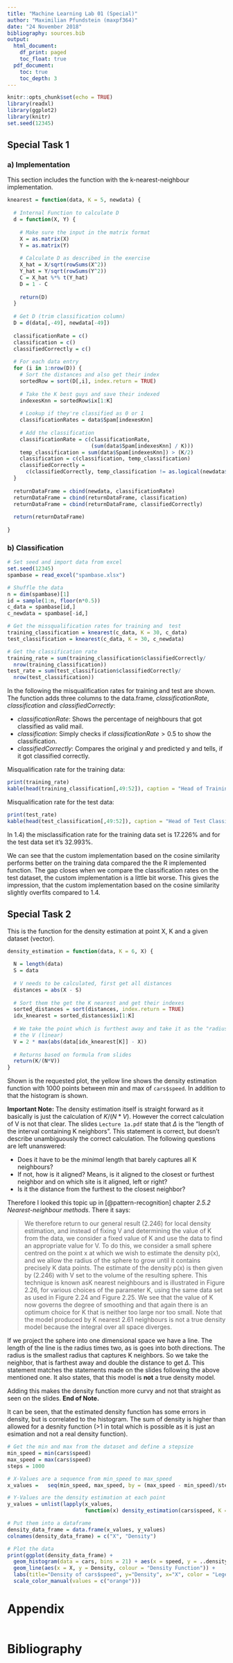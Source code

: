```yaml
---
title: "Machine Learning Lab 01 (Special)"
author: "Maximilian Pfundstein (maxpf364)"
date: "24 November 2018"
bibliography: sources.bib
output:
  html_document:
    df_print: paged
    toc_float: true
  pdf_document:
    toc: true
    toc_depth: 3
---
```


```r
knitr::opts_chunk$set(echo = TRUE)
library(readxl)
library(ggplot2)
library(knitr)
set.seed(12345)
```

## Special Task 1

### a) Implementation
This section includes the function with the k-nearest-neighbour implementation.

```r

knearest = function(data, K = 5, newdata) {
  
  # Internal Function to calculate D
  d = function(X, Y) {
    
    # Make sure the input in the matrix format
    X = as.matrix(X)
    Y = as.matrix(Y)
    
    # Calculate D as described in the exercise
    X_hat = X/sqrt(rowSums(X^2))
    Y_hat = Y/sqrt(rowSums(Y^2))
    C = X_hat %*% t(Y_hat)
    D = 1 - C
    
    return(D)  
  }
  
  # Get D (trim classification column)
  D = d(data[,-49], newdata[-49])
  
  classificationRate = c()
  classification = c()
  classifiedCorrectly = c()
  
  # For each data entry
  for (i in 1:nrow(D)) {
    # Sort the distances and also get their index
    sortedRow = sort(D[,i], index.return = TRUE)
    
    # Take the K best guys and save their indexed
    indexesKnn = sortedRow$ix[1:K]
    
    # Lookup if they're classified as 0 or 1
    classificationRates = data$Spam[indexesKnn]
    
    # Add the classification
    classificationRate = c(classificationRate,
                           (sum(data$Spam[indexesKnn] / K)))
    temp_classification = sum(data$Spam[indexesKnn]) > (K/2)
    classification = c(classification, temp_classification)
    classifiedCorrectly =
      c(classifiedCorrectly, temp_classification != as.logical(newdata$Spam[i]))
  }
  
  returnDataFrame = cbind(newdata, classificationRate)
  returnDataFrame = cbind(returnDataFrame, classification)
  returnDataFrame = cbind(returnDataFrame, classifiedCorrectly)
  
  return(returnDataFrame)
  
}
```

### b) Classification
```r

# Set seed and import data from excel
set.seed(12345)
spambase = read_excel("spambase.xlsx")

# Shuffle the data
n = dim(spambase)[1]
id = sample(1:n, floor(n*0.5))
c_data = spambase[id,]
c_newdata = spambase[-id,]

# Get the missqualification rates for training and  test
training_classification = knearest(c_data, K = 30, c_data)
test_classification = knearest(c_data, K = 30, c_newdata)

# Get the classification rate
training_rate = sum(training_classification$classifiedCorrectly/
  nrow(training_classification))
test_rate = sum(test_classification$classifiedCorrectly/
  nrow(test_classification))

```

In the following the misqualification rates for training and test are shown. The function adds three columns to the data.frame, *classificationRate*, *classification* and *classifiedCorrectly*:

- *classificationRate*: Shows the percentage of neighbours that got classified as valid mail.
- *classification*: Simply checks if $classificationRate > 0.5$ to show the classification.
- *classifiedCorrectly*: Compares the original y and predicted y and tells, if it got classified correctly.

Misqualification rate for the training data:

```r

print(training_rate)
kable(head(training_classification[,49:52]), caption = "Head of Training Classification")

```


Misqualification rate for the test data:

```r

print(test_rate)
kable(head(test_classification[,49:52]), caption = "Head of Test Classification")

```


In 1.4) the misclassification rate for the training data set is 17.226% and for the test data set it's 32.993%.

We can see that the custom implementation based on the cosine similarity performs better on the training data compared the the R implemented function. The gap closes when we compare the classification rates on the test dataset, the custom implementation is a little bit worse. This gives the impression, that the custom implementation based on the cosine similarity slightly overfits compared to 1.4.

## Special Task 2

This is the function for the density estimation at point X, K and a given dataset (vector).

```r

density_estimation = function(data, K = 6, X) {
  
  N = length(data)
  S = data
  
  # V needs to be calculated, first get all distances
  distances = abs(X - S)
  
  # Sort them the get the K nearest and get their indexes
  sorted_distances = sort(distances, index.return = TRUE)
  idx_knearest = sorted_distances$ix[1:K]
  
  # We take the point which is furthest away and take it as the "radius" to get
  # the V (linear)
  V = 2 * max(abs(data[idx_knearest[K]] - X))
  
  # Returns based on formula from slides
  return(K/(N*V))
}

```

Shown is the requested plot, the yellow line shows the density estimation function with 1000 points between min and max of ```cars$speed```. In addition to that the histogram is shown.

**Important Note:** The density estimation itself is straight forward as it basically is just the calculation of $K/(N*V)$. However the correct calculation of V is not that clear. The slides ```Lecture 1a.pdf``` state that $\Delta$ is the "length of the interval containing K neighbors". This statement is correct, but doesn't describe unambiguously the correct calculation. The following questions are left unanswered:

- Does it have to be the *minimal* length that barely captures all K neighbours?
- If not, how is it aligned? Means, is it aligned to the closest or furthest neighbor and on which site is it aligned, left or right?
- Is it the distance from the furthest to the closest neighbor?

Therefore I looked this topic up in [@pattern-recognition] chapter *2.5.2 Nearest-neighbour methods*. There it says:

> We therefore return to our general result (2.246) for local density estimation,
> and instead of fixing V and determining the value of K from the data, we consider
> a fixed value of K and use the data to find an appropriate value for V. To do this,
> we consider a small sphere centred on the point x at which we wish to estimate the
> density p(x), and we allow the radius of the sphere to grow until it contains precisely
> K data points. The estimate of the density p(x) is then given by (2.246) with V set to
> the volume of the resulting sphere. This technique is known asK nearest neighbours
> and is illustrated in Figure 2.26, for various choices of the parameter K, using the
> same data set as used in Figure 2.24 and Figure 2.25. We see that the value of K
> now governs the degree of smoothing and that again there is an optimum choice for
> K that is neither too large nor too small. Note that the model produced by K nearest
> 2.61 neighbours is not a true density model because the integral over all space diverges.

If we project the sphere into one dimensional space we have a line. The length of the line is the radius times two, as is goes into both directions. The radius is the smallest radius that captures K neighbors. So we take the neighbor, that is farthest away and double the distance to get $\Delta$. This statement matches the statements made on the slides following the above mentioned one. It also states, that this model is **not** a true density model.

Adding this makes the density function more curvy and not that straight as seen on the slides.  **End of Note.**

It can be seen, that the estimated density function has some errors in density, but is correlated to the histogram. The sum of density is higher than allowed for a desnity function (>1 in total which is possible as it is just an esimation and not a real density function). 

```r

# Get the min and max from the dataset and define a stepsize
min_speed = min(cars$speed)
max_speed = max(cars$speed)
steps = 1000

# X-Values are a sequence from min_speed to max_speed
x_values =   seq(min_speed, max_speed, by = (max_speed - min_speed)/steps)

# Y-Values are the density estimation at each point
y_values = unlist(lapply(x_values,
                         function(x) density_estimation(cars$speed, K = 6, x)))

# Put them into a dataframe
density_data_frame = data.frame(x_values, y_values)
colnames(density_data_frame) = c("X", "Density")

# Plot the data
print(ggplot(density_data_frame) +
  geom_histogram(data = cars, bins = 21) + aes(x = speed, y = ..density..) + 
  geom_line(aes(x = X, y = Density, colour = "Density Function")) +
  labs(title="Density of cars$speed", y="Density", x="X", color = "Legend") +
  scale_color_manual(values = c("orange")))

```

# Appendix

```r
```

# Bibliography
